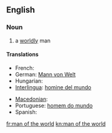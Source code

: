 ==English==

===Noun===
{{en-noun|head=[[man]] [[of]] [[the]] [[world]]|pl=men of the world}}

# a [[worldly]] man

====Translations====
{{trans-top|a worldly man}}
* French: {{t+|fr|homme du monde}}
* German: [[Mann von Welt]] {{m}}
* Hungarian: {{t+|hu|világfi}}
* [[Interlingua]]: [[homine del mundo]]
{{trans-mid}}
* [[Macedonian]]: {{t-|mk|светски човек|m|tr=svétski čóvek}}
* Portuguese: [[homem do mundo]] {{m}}
* Spanish: {{t-|es|hombre del mundo|m}}
{{trans-bottom}}

[[fr:man of the world]]
[[kn:man of the world]]